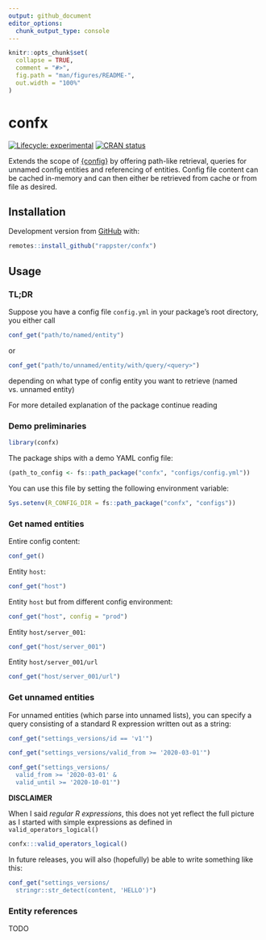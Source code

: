 ```yaml
---
output: github_document
editor_options: 
  chunk_output_type: console
---
```


<!-- README.md is generated from README.Rmd. Please edit that file -->

```r
knitr::opts_chunk$set(
  collapse = TRUE,
  comment = "#>",
  fig.path = "man/figures/README-",
  out.width = "100%"
)
```

# confx

<!-- badges: start -->
[![Lifecycle: experimental](https://img.shields.io/badge/lifecycle-experimental-orange.svg)](https://www.tidyverse.org/lifecycle/#experimental)
[![CRAN status](https://www.r-pkg.org/badges/version/confx)](https://CRAN.R-project.org/package=confx)
<!-- badges: end -->

Extends the scope of [{config}](https://www.github.com/rstudio/config) by offering path-like retrieval, queries for
unnamed config entities and referencing of entities. Config file content can be
cached in-memory and can then either be retrieved from cache or from file as
desired.

## Installation

Development version from [GitHub](https://github.com/) with:

```r
remotes::install_github("rappster/confx")
```

## Usage

### TL;DR

Suppose you have a config file `config.yml` in your package's root directory,
you either call

```r
conf_get("path/to/named/entity")
```

or 

```r
conf_get("path/to/unnamed/entity/with/query/<query>")
```

depending on what type of config entity you want to retrieve (named vs. unnamed
entity)

For more detailed explanation of the package continue reading

### Demo preliminaries

```r
library(confx)
```

The package ships with a demo YAML config file:

```r
(path_to_config <- fs::path_package("confx", "configs/config.yml"))
```

You can use this file by setting the following environment variable:

```r
Sys.setenv(R_CONFIG_DIR = fs::path_package("confx", "configs"))
```

### Get named entities

Entire config content:

```r
conf_get()
```

Entity `host`:

```r
conf_get("host")
```

Entity `host` but from different config environment:

```r
conf_get("host", config = "prod")
```

Entity `host/server_001`:

```r
conf_get("host/server_001")
```

Entity `host/server_001/url`

```r
conf_get("host/server_001/url")
```

### Get unnamed entities

For unnamed entities (which parse into unnamed lists), you can specify a query consisting of a standard R expression written out as a string:

```r
conf_get("settings_versions/id == 'v1'")
```

```r
conf_get("settings_versions/valid_from >= '2020-03-01'")
```

```r
conf_get("settings_versions/
  valid_from >= '2020-03-01' & 
  valid_until >= '2020-10-01'")
```

**DISCLAIMER**

When I said *regular R expressions*, this does not yet reflect the full picture as I started with simple expressions as defined in `valid_operators_logical()`

```r
confx:::valid_operators_logical()
```

In future releases, you will also (hopefully) be able to write something like
this:

```r
conf_get("settings_versions/
  stringr::str_detect(content, 'HELLO')")
```

### Entity references

TODO
